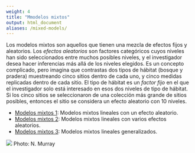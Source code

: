```yaml
---
weight: 4
title: "Mmodelos mixtos"
output: html_document
aliases: /mixed-models/
---
```


Los modelos mixtos son aquellos que tienen una mezcla de efectos fijos y aleatorios. Los *efectos aleatorios* son factores categóricos cuyos niveles han sido seleccionados entre muchos posibles niveles, y el investigador desea hacer inferencias más allá de los niveles elegidos. Es un concepto complicado, pero imagina que contrastas dos tipos de hábitat (bosque y pradera) muestreando cinco sitios dentro de cada uno, y cinco medidas replicadas dentro de cada sitio. El tipo de hábitat es un *factor fijo* en el que el investigador solo está interesado en esos dos niveles de tipo de hábitat. Si los cinco sitios se seleccionaron de una colección más grande de sitios posibles, entonces el sitio se considera un efecto aleatorio con 10 niveles.

* [Modelos mixtos 1](mixed-model-1): Modelos mixtos lineales con un efecto aleatorio.
* [Modelos mixtos 2](mixed-model-2): Modelos mixtos lineales con varios efectos aleatorios.
* [Modelos mixtos 3](mixed-model-3): Modelos mixtos lineales generalizados.


![](Mixed_models_intro_image.jpg)
Photo: N. Murray
